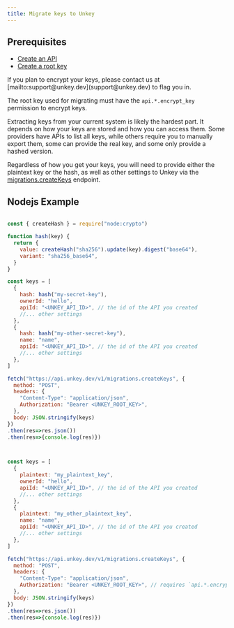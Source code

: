 ```yaml
---
title: Migrate keys to Unkey
---
```



## Prerequisites

- [Create an API](/onboarding/onboarding-api#3-create-your-first-api)
- [Create a root key](/onboarding/onboarding-api#4-follow-the-unkey-tutorial)

<Info>
If you plan to encrypt your keys, please contact us at [mailto:support@unkey.dev](support@unkey.dev) to flag you in.

The root key used for migrating must have the `api.*.encrypt_key` permission to encrypt keys.

</Info>


Extracting keys from your current system is likely the hardest part. It depends on how your keys are stored and how you can access them.
Some providers have APIs to list all keys, while others require you to manually export them, some can provide the real key, and some only provide a hashed version.

Regardless of how you get your keys, you will need to provide either the plaintext key or the hash, as well as other settings to Unkey via the [migrations.createKeys](/api-reference/migrations/create-keys) endpoint.


## Nodejs Example

<CodeGroup>

```js Hash

const { createHash } = require("node:crypto")

function hash(key) {
  return {
    value: createHash("sha256").update(key).digest("base64"),
    variant: "sha256_base64",
  }
}

const keys = [
  {
    hash: hash("my-secret-key"),
    ownerId: "hello",
    apiId: "<UNKEY_API_ID>", // the id of the API you created
    //... other settings
  },
  {
    hash: hash("my-other-secret-key"),
    name: "name",
    apiId: "<UNKEY_API_ID>", // the id of the API you created
    //... other settings
  },
]

fetch("https://api.unkey.dev/v1/migrations.createKeys", {
  method: "POST",
  headers: {
    "Content-Type": "application/json",
    Authorization: "Bearer <UNKEY_ROOT_KEY>",
  },
  body: JSON.stringify(keys)
})
.then(res=>res.json())
.then(res=>{console.log(res)})

```


```js Plaintext


const keys = [
  {
    plaintext: "my_plaintext_key",
    ownerId: "hello",
    apiId: "<UNKEY_API_ID>", // the id of the API you created
    //... other settings
  },
  {
    plaintext: "my_other_plaintext_key",
    name: "name",
    apiId: "<UNKEY_API_ID>", // the id of the API you created
    //... other settings
  },
]

fetch("https://api.unkey.dev/v1/migrations.createKeys", {
  method: "POST",
  headers: {
    "Content-Type": "application/json",
    Authorization: "Bearer <UNKEY_ROOT_KEY>", // requires `api.*.encrypt_key` permissions
  },
  body: JSON.stringify(keys)
})
.then(res=>res.json())
.then(res=>{console.log(res)})

```

</CodeGroup>


